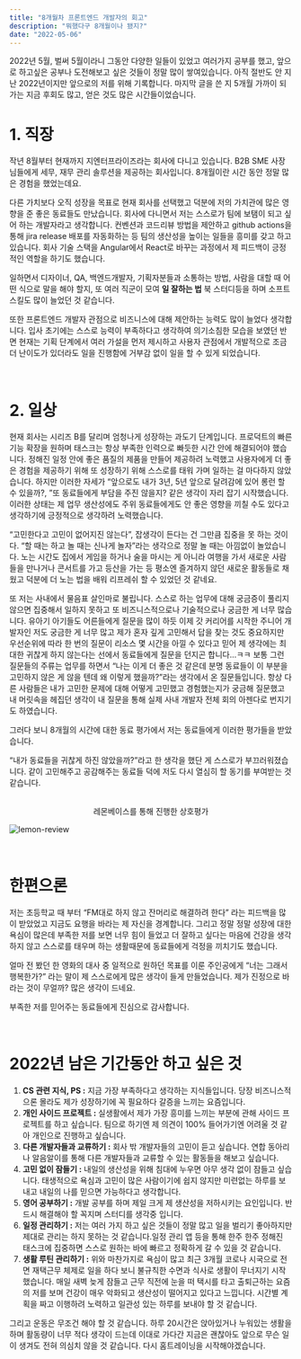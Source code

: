 ```yaml
---
title: "8개월차 프론트엔드 개발자의 회고"
description: "뭐했다구 8개월이나 됐지?"
date: "2022-05-06"
---
```



[//]: # (coverAlt: "뭐했다구 8개월이나 됐지?")

2022년 5월, 벌써 5월이라니 그동안 다양한 일들이 있었고 여러가지 공부를 했고, 앞으로 하고싶은 공부나 도전해보고 싶은 것들이 정말 많이 쌓여있습니다. 아직 절반도 안 지난 2022년이지만 앞으로의 저를 위해 기록합니다. 마지막 글을 쓴 지 5개월 가까이 되가는 지금 후회도 많고, 얻은 것도 많은 시간들이었습니다.
<br/>

# 1. 직장

작년 8월부터 현재까지 지엔터프라이즈라는 회사에 다니고 있습니다. B2B SME 사장님들에게 세무, 재무 관리 솔루션을 제공하는 회사입니다. 8개월이란 시간 동안 정말 많은 경험을 했었는데요.

다른 가치보다 오직 성장을 목표로 현재 회사를 선택했고 덕분에 저의 가치관에 많은 영향을 준 좋은 동료들도 만났습니다. 회사에 다니면서 저는 스스로가 팀에 보탬이 되고 싶어 하는 개발자라고 생각합니다. 컨벤션과 코드리뷰 방법을 제안하고 github actions을 통해 jira release 배포를 자동화하는 등 팀의 생산성을 높이는 일들을 흥미를 갖고 하고 있습니다. 회사 기술 스택을 Angular에서 React로 바꾸는 과정에서 제 피드백이 긍정적인 역할을 하기도 했습니다.

일하면서 디자이너, QA, 백엔드개발자, 기획자분들과 소통하는 방법, 사람을 대할 때 어떤 식으로 말을 해야 할지, 또 여러 직군이 모여 **일 잘하는 법** 북 스터디등을 하며 소프트 스킬도 많이 늘었던 것 같습니다.

또한 프론트엔드 개발자 관점으로 비즈니스에 대해 제안하는 능력도 많이 늘었다 생각합니다. 입사 초기에는 스스로 능력이 부족하다고 생각하여 의기소침한 모습을 보였던 반면 현재는 기획 단계에서 여러 가설을 먼저 제시하고 사용자 관점에서 개발적으로 조금 더 난이도가 있더라도 일을 진행함에 거부감 없이 일을 할 수 있게 되었습니다.

<br/>

# 2. 일상

현재 회사는 시리즈 B를 달리며 엄청나게 성장하는 과도기 단계입니다. 프로덕트의 빠른 기능 확장을 원하며 태스크는 항상 부족한 인력으로 빠듯한 시간 안에 해결되어야 했습니다. 정해진 일정 안에 좋은 품질의 제품을 만들어 제공하려 노력했고 사용자에게 더 좋은 경험을 제공하기 위해 또 성장하기 위해 스스로를 태워 가며 일하는 걸 마다하지 않았습니다. 하지만 이러한 자세가 “앞으로도 내가 3년, 5년 앞으로 달려감에 있어 롱런 할 수 있을까?, ”또 동료들에게 부담을 주진 않을지? 같은 생각이 자리 잡기 시작했습니다. 이러한 상태는 제 업무 생산성에도 주위 동료들에게도 안 좋은 영향을 끼칠 수도 있다고 생각하기에 긍정적으로 생각하려 노력했습니다.

“고민한다고 고민이 없어지진 않는다”, 잡생각이 든다는 건 그만큼 집중을 못 하는 것이다. “할 때는 하고 놀 때는 신나게 놀자”라는 생각으로 정말 놀 때는 아낌없이 놀았습니다. 노는 시간도 집에서 게임을 하거나 술을 마시는 게 아니라 여행을 가서 새로운 사람들을 만나거나 콘서트를 가고 등산을 가는 등 평소엔 즐겨하지 않던 새로운 활동들로 채웠고 덕분에 더 노는 법을 배워 리프레쉬 할 수 있었던 것 같네요.

또 저는 사내에서 물음표 살인마로 불립니다. 스스로 하는 업무에 대해 궁금증이 풀리지 않으면 집중해서 일하지 못하고 또 비즈니스적으로나 기술적으로나 궁금한 게 너무 많습니다. 유아기 아기들도 어른들에게 질문을 많이 하듯 이제 갓 커리어를 시작한 주니어 개발자인 저도 궁금한 게 너무 많고 제가 혼자 깊게 고민해서 답을 찾는 것도 중요하지만 우선순위에 따라 한 번의 질문이 리소스 몇 시간을 아낄 수 있다고 믿어 제 생각에는 최대한 귀찮게 하지 않는다는 선에서 동료들에게 질문을 던지곤 합니다...ㅋㅋ 보통 그런 질문들의 주류는 업무를 하면서 “나는 이게 더 좋은 것 같은데 분명 동료들이 이 부분을 고민하지 않은 게 않을 텐데 왜 이렇게 했을까?”라는 생각에서 온 질문들입니다. 항상 다른 사람들은 내가 고민한 문제에 대해 어떻게 고민했고 경험했는지가 궁금해 질문했고 내 머릿속을 헤집던 생각이 내 질문을 통해 실제 사내 개발자 전체 회의 아젠다로 번지기도 하였습니다.

그러다 보니 8개월의 시간에 대한 동료 평가에서 저는 동료들에게 이러한 평가들을 받았습니다.

“내가 동료들을 귀찮게 하진 않았을까?”라고 한 생각을 했단 게 스스로가 부끄러워졌습니다. 같이 고민해주고 공감해주는 동료들 덕에 저도 다시 열심히 할 동기를 부여받는 것 같습니다.

<br/>
<center>레몬베이스를 통해 진행한 상호평가</center>

![lemon-review](../../public/assets/daily/lemon-review.png)
<br/>



<br/>

# 한편으론

저는 초등학교 때 부터 “FM대로 하지 않고 잔머리로 해결하려 한다” 라는 피드백을 많이 받았었고 지금도 요행을 바라는 제 자신을 경계합니다. 그리고 정말 정말 성장에 대한 욕심이 많은데 부족한 저를 보면 너무 힘이 들었고 더 잘하고 싶다는 마음에 건강을 생각하지 않고 스스로를 태우며 하는 생활때문에 동료들에게 걱정을 끼치기도 했습니다.

얼마 전 봤던 한 영화의 대사 중 일적으로 원하던 목표를 이룬 주인공에게 “너는 그래서 행복한가?” 라는 말이 제 스스로에게 많은 생각이 들게 만들었습니다. 제가 진정으로 바라는 것이 무얼까? 많은 생각이 드네요.

부족한 저를 믿어주는 동료들에게 진심으로 감사합니다.

<br/>

# 2022년 남은 기간동안 하고 싶은 것

1. **CS 관련 지식, PS :** 지금 가장 부족하다고 생각하는 지식들입니다. 당장 비즈니스적으론 몰라도 제가 성장하기에 꼭 필요하다 갈증을 느끼는 요즘입니다.
2. **개인 사이드 프로젝트 :** 실생활에서 제가 가장 흥미를 느끼는 부분에 관해 사이드 프로젝트를 하고 싶습니다. 팀으로 하기엔 제 의견이 100% 들어가기엔 어려울 것 같아 개인으로 진행하고 싶습니다.
3. **다른 개발자들과 교류하기 :** 회사 밖 개발자들의 고민이 듣고 싶습니다. 연합 동아리나 알음알이를 통해 다른 개발자들과 교류할 수 있는 활동들을 해보고 싶습니다.
4. **고민 없이 잠들기 :** 내일의 생산성을 위해 침대에 누우면 아무 생각 없이 잠들고 싶습니다. 태생적으로 욕심과 고민이 많은 사람이기에 쉽지 않지만 미련없는 하루를 보내고 내일의 나를 믿으면 가능하다고 생각합니다.
5. **영어 공부하기 :** 개발 공부를 하며 제일 크게 제 생산성을 저하시키는 요인입니다. 반드시 해결해야 할 꼭지며 스터디를 생각중 입니다.
6. **일정 관리하기 :** 저는 여러 가지 하고 싶은 것들이 정말 많고 일을 벌리기 좋아하지만 제대로 관리는 하지 못하는 것 같습니다.일정 관리 앱 등을 통해 한주 한주 정해진 태스크에 집중하면 스스로 원하는 바에 빠르고 정확하게 갈 수 있을 것 같습니다.
7. **생활 루틴 관리하기 :** 위와 마찬가지로 욕심이 많고 최근 3개월 코로나 시국으로 전면 재택근무 체제로 일을 하다 보니 불규칙한 수면과 식사로 생활이 무너지기 시작했습니다. 매일 새벽 늦게 잠들고 근무 직전에 눈을 떠 택시를 타고 출퇴근하는 요즘의 저를 보며 건강이 매우 악화되고 생산성이 떨어지고 있다고 느낍니다. 시간별 계획을 짜고 이행하려 노력하고 일관성 있는 하루를 보내야 할 것 같습니다.

그리고 운동은 무조건 해야 할 것 같습니다. 하루 20시간은 앉아있거나 누워있는 생활을 하며 활동량이 너무 적다 생각이 드는데 이대로 가다간 지금은 괜찮아도 앞으로 무슨 일이 생겨도 전혀 의심치 않을 것 같습니다. 다시 홈트레이닝을 시작해야겠습니다.